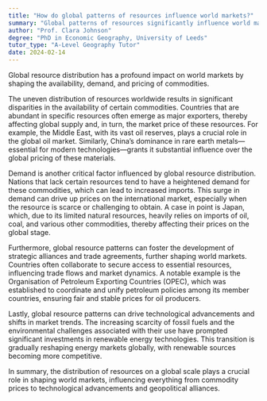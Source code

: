 ```yaml
---
title: "How do global patterns of resources influence world markets?"
summary: "Global patterns of resources significantly influence world markets by determining the availability, demand, and price of commodities."
author: "Prof. Clara Johnson"
degree: "PhD in Economic Geography, University of Leeds"
tutor_type: "A-Level Geography Tutor"
date: 2024-02-14
---
```


Global resource distribution has a profound impact on world markets by shaping the availability, demand, and pricing of commodities.

The uneven distribution of resources worldwide results in significant disparities in the availability of certain commodities. Countries that are abundant in specific resources often emerge as major exporters, thereby affecting global supply and, in turn, the market price of these resources. For example, the Middle East, with its vast oil reserves, plays a crucial role in the global oil market. Similarly, China’s dominance in rare earth metals—essential for modern technologies—grants it substantial influence over the global pricing of these materials.

Demand is another critical factor influenced by global resource distribution. Nations that lack certain resources tend to have a heightened demand for these commodities, which can lead to increased imports. This surge in demand can drive up prices on the international market, especially when the resource is scarce or challenging to obtain. A case in point is Japan, which, due to its limited natural resources, heavily relies on imports of oil, coal, and various other commodities, thereby affecting their prices on the global stage.

Furthermore, global resource patterns can foster the development of strategic alliances and trade agreements, further shaping world markets. Countries often collaborate to secure access to essential resources, influencing trade flows and market dynamics. A notable example is the Organisation of Petroleum Exporting Countries (OPEC), which was established to coordinate and unify petroleum policies among its member countries, ensuring fair and stable prices for oil producers.

Lastly, global resource patterns can drive technological advancements and shifts in market trends. The increasing scarcity of fossil fuels and the environmental challenges associated with their use have prompted significant investments in renewable energy technologies. This transition is gradually reshaping energy markets globally, with renewable sources becoming more competitive.

In summary, the distribution of resources on a global scale plays a crucial role in shaping world markets, influencing everything from commodity prices to technological advancements and geopolitical alliances.
    